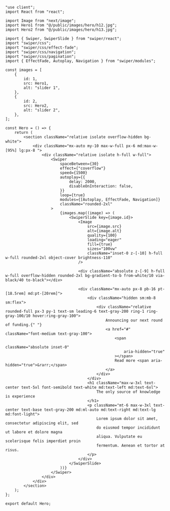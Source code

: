 ```tsx
"use client";
import React from "react";

import Image from "next/image";
import Hero1 from "@/public/images/hero/h12.jpg";
import Hero2 from "@/public/images/hero/h13.jpg";

import { Swiper, SwiperSlide } from "swiper/react";
import "swiper/css";
import "swiper/css/effect-fade";
import "swiper/css/navigation";
import "swiper/css/pagination";
import { EffectFade, Autoplay, Navigation } from "swiper/modules";

const images = [
    {
        id: 1,
        src: Hero1,
        alt: "slider 1",
    },
    {
        id: 2,
        src: Hero2,
        alt: "slider 2",
    },
];

const Hero = () => {
    return (
        <section className="relative isolate overflow-hidden bg-white">
            <div className="mx-auto my-10 max-w-full px-6 md:max-w-[95%] lg:px-8 ">
                <div className="relative isolate h-full w-full">
                    <Swiper
                        spaceBetween={30}
                        effect={"coverflow"}
                        speed={1500}
                        autoplay={{
                            delay: 2000,
                            disableOnInteraction: false,
                        }}
                        loop={true}
                        modules={[Autoplay, EffectFade, Navigation]}
                        className="rounded-2xl"
                    >
                        {images.map((image) => (
                            <SwiperSlide key={image.id}>
                                <Image
                                    src={image.src}
                                    alt={image.alt}
                                    quality={100}
                                    loading="eager"
                                    fill={true}
                                    sizes="100vw"
                                    className="inset-0 z-[-10] h-full w-full rounded-2xl object-cover brightness-110"
                                />

                                <div className="absolute z-[-9] h-full w-full overflow-hidden rounded-2xl bg-gradient-to-b from-white/10 via-black/40 to-black"></div>

                                <div className="mx-auto px-8 pb-16 pt-[18.5rem] md:pt-[20rem]">
                                    <div className="hidden sm:mb-8 sm:flex">
                                        <div className="relative rounded-full px-3 py-1 text-sm leading-6 text-gray-200 ring-1 ring-gray-100/10 hover:ring-gray-100">
                                            Announcing our next round of funding.{" "}
                                            <a href="#" className="font-medium text-gray-100">
                                                <span
                                                    className="absolute inset-0"
                                                    aria-hidden="true"
                                                ></span>
                                                Read more <span aria-hidden="true">&rarr;</span>
                                            </a>
                                        </div>
                                    </div>
                                    <h1 className="max-w-3xl text-center text-5xl font-semibold text-white md:text-left md:text-6xl">
                                        The only source of knowledge is experience
                                    </h1>
                                    <p className="mt-6 max-w-3xl text-center text-base text-gray-200 md:ml-auto md:text-right md:text-lg md:font-light">
                                        Lorem ipsum dolor sit amet, consectetur adipiscing elit, sed
                                        do eiusmod tempor incididunt ut labore et dolore magna
                                        aliqua. Vulputate eu scelerisque felis imperdiet proin
                                        fermentum. Aenean et tortor at risus.
                                    </p>
                                </div>
                            </SwiperSlide>
                        ))}
                    </Swiper>
                </div>
            </div>
        </section>
    );
};

export default Hero;
```